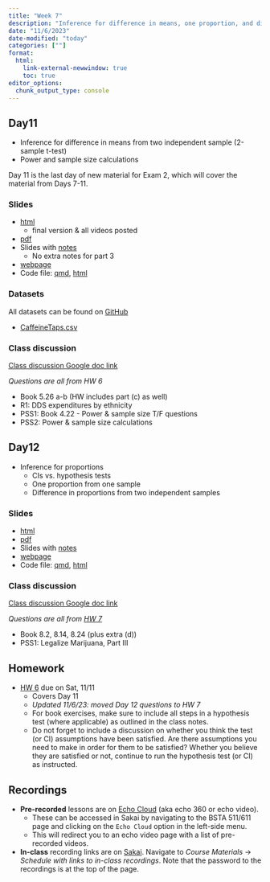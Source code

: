 ```yaml
---
title: "Week 7"
description: "Inference for difference in means, one proportion, and difference in proportions, and power"
date: "11/6/2023"
date-modified: "today"
categories: [""]
format: 
  html:
    link-external-newwindow: true
    toc: true
editor_options: 
  chunk_output_type: console
---
```



## Day11 

* Inference for difference in means from two independent sample (2-sample t-test)
* Power and sample size calculations

:::{.callout-note}
Day 11 is the last day of new material for Exam 2, which will cover the material from Days 7-11.
:::


### Slides

* [html](../slides/Day11_bsta511.qmd) 
    * final version & all videos posted
* [pdf](https://drive.google.com/file/d/1JxY80AIWcVMPf9TTsNwGK9msGzLVaSvy/view?usp=sharing)
* Slides with [notes](https://drive.google.com/file/d/1cOxfjLuZ5NwU-_zxzQHnJxz0ZCryuCSC/view?usp=sharing)
    * No extra notes for part 3
* [webpage](../slides_md/Day11_bsta511_md.qmd)
* Code file: [qmd](https://github.com/niederhausen/BSTA_511_F23/blob/main/slides_code/Day11_bsta511_code.qmd), [html](../slides_code/Day11_bsta511_code.qmd)


### Datasets

All datasets can be found on [GitHub](https://github.com/niederhausen/BSTA_511_F23/tree/main/data)

* [CaffeineTaps.csv](/data/CaffeineTaps.csv)


### Class discussion

[Class discussion Google doc link](https://docs.google.com/document/d/1m_sOZWZHlnL89N60RyfdFG6wphcEpofLevd2kMc1wYc/edit?usp=sharing)

_Questions are all from HW 6_

* Book 5.26 a-b (HW includes part (c) as well)
* R1: DDS expenditures by ethnicity
* PSS1: Book 4.22 - Power & sample size T/F questions
* PSS2: Power & sample size calculations


## Day12    

* Inference for proportions
    * CIs vs. hypothesis tests
    * One proportion from one sample
    * Difference in proportions from two independent samples

### Slides

* [html](../slides/Day12_bsta511.qmd) 
* [pdf](https://drive.google.com/file/d/1JzVBZQMGhakUXcncpbVNKjrUu0bHG6vS/view?usp=sharing)
* Slides with [notes](https://drive.google.com/file/d/1K1Fiil_kxFZczRvTM9I8R5A7VjNzO5C9/view?usp=sharing)
* [webpage](../slides_md/Day12_bsta511_md.qmd)
* Code file: [qmd](https://github.com/niederhausen/BSTA_511_F23/blob/main/slides_code/Day12_bsta511_code.qmd), [html](../slides_code/Day12_bsta511_code.qmd) 



### Class discussion

[Class discussion Google doc link](https://docs.google.com/document/d/1m_sOZWZHlnL89N60RyfdFG6wphcEpofLevd2kMc1wYc/edit?usp=sharing)

_Questions are all from [HW 7](../homework/HW_7_F23_bsta511.qmd)_

* Book 8.2, 8.14, 8.24 (plus extra (d))
* PSS1: Legalize Marijuana, Part III


## Homework

* [HW 6](../homework/HW_6_F23_bsta511.qmd) due on Sat, 11/11
    * Covers Day 11
    * *Updated 11/6/23: moved Day 12 questions to HW 7*
    * For book exercises, make sure to include all steps in a hypothesis test (where applicable) as outlined in the class notes. 
    * Do not forget to include a discussion on whether you think the test (or CI) assumptions have been satisfied. Are there assumptions you need to make in order for them to be satisfied? Whether you believe they are satisfied or not, continue to run the hypothesis test (or CI) as instructed.



## Recordings

* __Pre-recorded__ lessons are on [Echo Cloud](https://echo360.org/section/4a58d645-5753-4e4f-b962-f8825f59baba/home) (aka echo 360 or echo video).
    * These can be accessed in Sakai by navigating to the BSTA 511/611 page and clicking on the `Echo Cloud` option in the left-side menu. 
    * This will redirect you to an echo video page with a list of pre-recorded videos.
* __In-class__ recording links are on [Sakai](https://sakai.ohsu.edu/portal/site/BSTA-511-1-AA-F23/tool/1f70eae0-e36a-4052-9247-69c6917e6b73/). Navigate to _Course Materials_ -> _Schedule with links to in-class recordings_. Note that the password to the recordings is at the top of the page.  
